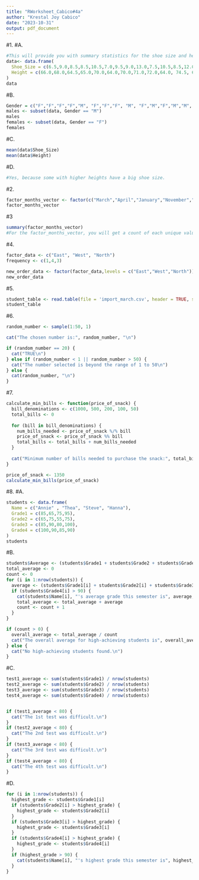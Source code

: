 ```yaml
---
title: "RWorksheet_Cabico#4a"
author: "Krestal Joy Cabico"
date: "2023-10-31"
output: pdf_document
---
```


#1.
#A.
``` r
#This will provide you with summary statistics for the shoe size and height variables.
data<- data.frame(
  Shoe_Size = c(6.5,9.0,8.5,8.5,10.5,7.0,9.5,9.0,13.0,7.5,10.5,8.5,12.0,10.5,13.0,11.5,8.5,5.0,10.0,6.5,7.5,8.5,10.5,8.5,10.5,11.0,9.0,13.0), 
  Height = c(66.0,68.0,64.5,65.0,70.0,64.0,70.0,71.0,72.0,64.0, 74.5, 67.0,71.0,71.0,77.0,72.0, 59.0,62.0,72.0,66.0,64.0,67.0,73.0,69.0,72.0,70.0, 69.0,70.0)
)
data
```
#B.
``` r
Gender = c("F","F","F","F","M", "F","F","F", "M", "F","M","F","M","M", "M","M", "F","F","M","F","F","M","M","F", "M","M","M","M")
males <- subset(data, Gender == "M")
males
females <- subset(data, Gender == "F")
females
```
#C.
``` r
mean(data$Shoe_Size)
mean(data$Height)
```
#D.
``` r
#Yes, because some with higher heights have a big shoe size.
```
#2. 
``` r
factor_months_vector <- factor(c("March","April","January","November","January","September","October","September","November","August", "January","November","November","February","May","August","July","December","August","August","September","November","February","April"))
factor_months_vector
```
#3
``` r
summary(factor_months_vector)
#For the factor_months_vector, you will get a count of each unique value, which tells you how many times each month name appears in the vector.
```
#4.
```r
factor_data <- c("East", "West", "North")
frequency <- c(1,4,3)

new_order_data <- factor(factor_data,levels = c("East","West","North"))
new_order_data
```
#5.
```r
student_table <- read.table(file = 'import_march.csv', header = TRUE, sep = ',')
student_table
```
#6.
``` r
random_number <- sample(1:50, 1)

cat("The chosen number is:", random_number, "\n")

if (random_number == 20) {
  cat("TRUE\n")
} else if (random_number < 1 || random_number > 50) {
  cat("The number selected is beyond the range of 1 to 50\n")
} else {
  cat(random_number, "\n")
}
```

#7.
``` r
calculate_min_bills <- function(price_of_snack) {
  bill_denominations <- c(1000, 500, 200, 100, 50)
  total_bills <- 0
  
  for (bill in bill_denominations) {
    num_bills_needed <- price_of_snack %/% bill
    price_of_snack <- price_of_snack %% bill
    total_bills <- total_bills + num_bills_needed
  }
  
  cat("Minimum number of bills needed to purchase the snack:", total_bills, "\n")
}

price_of_snack <- 1350
calculate_min_bills(price_of_snack)
```
#8.
#A.
```r
students <- data.frame(
  Name = c("Annie" , "Thea", "Steve", "Hanna"),
  Grade1 = c(85,65,75,95),
  Grade2 = c(65,75,55,75),
  Grade3 = c(85,90,80,100),
  Grade4 = c(100,90,85,90)
)
students
```
#B.
``` r
students$Average <- (students$Grade1 + students$Grade2 + students$Grade3 + students$Grade4) / 4
total_average <- 0
count <- 0
for (i in 1:nrow(students)) {
  average <- (students$Grade1[i] + students$Grade2[i] + students$Grade3[i] + students$Grade4[i]) / 4
  if (students$Grade4[i] > 90) {
    cat(students$Name[i], "'s average grade this semester is", average, ".\n")
    total_average <- total_average + average
    count <- count + 1
  }
}

if (count > 0) {
  overall_average <- total_average / count
  cat("The overall average for high-achieving students is", overall_average, ".\n")
} else {
  cat("No high-achieving students found.\n")
}
```
#C.
``` r
test1_average <- sum(students$Grade1) / nrow(students)
test2_average <- sum(students$Grade2) / nrow(students)
test3_average <- sum(students$Grade3) / nrow(students)
test4_average <- sum(students$Grade4) / nrow(students)


if (test1_average < 80) {
  cat("The 1st test was difficult.\n")
}
if (test2_average < 80) {
  cat("The 2nd test was difficult.\n")
}
if (test3_average < 80) {
  cat("The 3rd test was difficult.\n")
}
if (test4_average < 80) {
  cat("The 4th test was difficult.\n")
}
```

#D.
``` r
for (i in 1:nrow(students)) {
  highest_grade <- students$Grade1[i]
  if (students$Grade2[i] > highest_grade) {
    highest_grade <- students$Grade2[i]
  }
  if (students$Grade3[i] > highest_grade) {
    highest_grade <- students$Grade3[i]
  }
  if (students$Grade4[i] > highest_grade) {
    highest_grade <- students$Grade4[i]
  }
  if (highest_grade > 90) {
    cat(students$Name[i], "'s highest grade this semester is", highest_grade, "\n")
  }
}
```